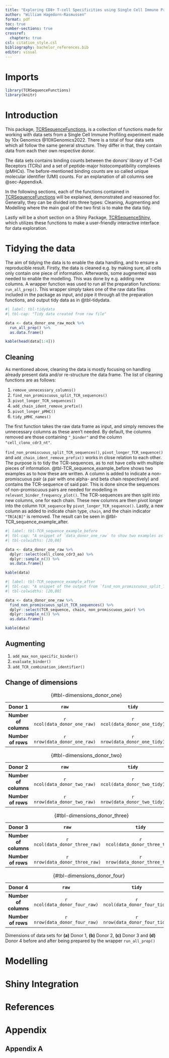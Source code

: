 ```yaml
---
title: "Exploring CD8+ T-cell Specificities using Single Cell Immune Profiling with an Outlook to Reproducible Bio Data Science"
author: "William Hagedorn-Rasmussen"
format: pdf
toc: true
number-sections: true
crossref:
  chapters: true
csl: citation_style.csl
bibliography: bachelor_references.bib
editor: visual
---
```


# Imports {#sec-Import}

```r
library(TCRSequenceFunctions)
library(knitr)
```

# Introduction {#sec-Intro}

This package, [TCRSequenceFunctions](https://github.com/WilliamH-R/TCRSequenceFunctions), is a collection of functions made for working with data sets from a Single Cell Immune Profiling experiment made by 10x Genomics @10XGenomics2022. There is a total of four data sets which all follow the same general structure. They differ in that, they contain data from each their own respective donor.

The data sets contains binding counts between the donors' library of T-Cell Receptors (TCRs) and a set of peptide-major histocompatibility complexes (pMHCs). The before-mentioned binding counts are so called unique molecular identifier (UMI) counts. For an explanation of all columns see @sec-AppendixA.

In the following sections, each of the functions contained in [TCRSequenceFunctions](https://github.com/WilliamH-R/TCRSequenceFunctions) will be explained, demonstrated and reasoned for. Generally, they can be divided into three types: Cleaning, Augmenting and Modelling where the main goal of the two first is to make the data tidy.

Lastly will be a short section on a Shiny Package, [TCRSequenceShiny](https://github.com/WilliamH-R/TCRSequenceShiny), which utilizes these functions to make a user-friendly interactive interface for data exploration.

# Tidying the data {#sec-TidyData}

The aim of tidying the data is to enable the data handling, and to ensure a reproducible result. Firstly, the data is cleaned e.g. by making sure, all cells only contain one piece of information. Afterwards, some augmented was needed to enable the modelling. This was done by e.g. adding new columns. A wrapper function was used to run all the preparation functions: `run_all_prep()`. This wrapper simply takes one of the raw data files included in the package as input, and pipe it through all the preparation functions, and output tidy data as in @tbl-tidydata.

```r
#| label: tbl-tidydata
#| tbl-cap: "Tidy data created from raw file"

data <- data_donor_one_raw_mock %>% 
  run_all_prep() %>% 
  as.data.frame()

kable(head(data[1:4]))
```

## Cleaning {#sec-CleaningData}

As mentioned above, cleaning the data is mostly focusing on handling already present data and/or re-structure the data frame. The list of cleaning functions are as follows:

1.  `remove_unnecessary_columns()`
2.  `find_non_promiscuous_split_TCR_sequences()`
3.  `pivot_longer_TCR_sequences()`
4.  `add_chain_ident_remove_prefix()`
5.  `pivot_longer_pMHC()`
6.  `tidy_pMHC_names()`

The first function takes the raw data frame as input, and simply removes the unnecessary columns as these aren't needed. By default, the columns removed are those containing `"_binder"` and the column `"cell_clono_cdr3_nt"`.

`find_non_promiscuous_split_TCR_sequences()`, `pivot_longer_TCR_sequence()` and `add_chain_ident_remove_prefix()` works in close relation to each other. The purpose is to tidy the TCR-sequences, as to not have cells with multiple pieces of information. @tbl-TCR_sequence_example_before shows two examples as to how these are written. A column is added to indicate a non-promiscuous pair (a pair with one alpha- and beta chain respectively) and contains the TCR-sequence of said pair. This is done since the sequences of non-promiscuous pairs are needed for modelling in `relevant_binder_frequency_plot()`. The TCR-sequences are then split into new columns, one for each chain. These new columns are then pivot longer into the column `TCR_sequence` by `pivot_longer_TCR_sequence()`. Lastly, a new column as added to indicate chain type, `chain`, and the chain indicator `"TR[A|B]"` is removed. The result can be seen in @tbl-TCR_sequence_example_after.

```r
#| label: tbl-TCR_sequence_example_before
#| tbl-cap: "A snippet of `data_donor_one_raw` to show two examples as to how TCR-sequences are written"
#| tbl-colwidths: [20,80]

data <- data_donor_one_raw %>% 
  dplyr::select(cell_clono_cdr3_aa) %>%
  dplyr::sample_n(3) %>% 
  as.data.frame()

kable(data)
```

```r
#| label: tbl-TCR_sequence_example_after
#| tbl-cap: "A snippet of the output from `find_non_promiscuous_split_TCR_sequences()` to show a tidy version of the TCR-sequences"
#| tbl-colwidths: [20,80]

data <- data_donor_one_raw %>%
  find_non_promiscuous_split_TCR_sequences() %>% 
  dplyr::select(TCR_sequence, chain, non_promiscuous_pair) %>%
  dplyr::sample_n(3) %>% 
  as.data.frame()

kable(data)
```

## Augmenting {#sec-AugmentingData}

1.  `add_max_non_specific_binder()`
2.  `evaluate_binder()`
3.  `add_TCR_combination_identifier()`

## Change of dimensions

::: {#tbl-dimensions layout-ncol="2"}
|      **Donor 1**      |          **`raw`**           |          **`tidy`**           |
|:------------------:|:------------------------:|:-------------------------:|
| **Number of columns** | `r ncol(data_donor_one_raw)` | `r ncol(data_donor_one_tidy)` |
|  **Number of rows**   | `r nrow(data_donor_one_raw)` | `r nrow(data_donor_one_tidy)` |

: {#tbl-dimensions_donor_one}

|      **Donor 2**      |          **`raw`**           |          **`tidy`**           |
|:------------------:|:------------------------:|:-------------------------:|
| **Number of columns** | `r ncol(data_donor_two_raw)` | `r ncol(data_donor_two_tidy)` |
|  **Number of rows**   | `r nrow(data_donor_two_raw)` | `r nrow(data_donor_two_tidy)` |

: {#tbl-dimensions_donor_two}

|      **Donor 3**      |           **`raw`**            |           **`tidy`**            |
|:-----------------:|:------------------------:|:-------------------------:|
| **Number of columns** | `r ncol(data_donor_three_raw)` | `r ncol(data_donor_three_tidy)` |
|  **Number of rows**   | `r nrow(data_donor_three_raw)` | `r nrow(data_donor_three_tidy)` |

: {#tbl-dimensions_donor_three}

|      **Donor 4**      |           **`raw`**           |           **`tidy`**           |
|:------------------:|:------------------------:|:-------------------------:|
| **Number of columns** | `r ncol(data_donor_four_raw)` | `r ncol(data_donor_four_tidy)` |
|  **Number of rows**   | `r nrow(data_donor_four_raw)` | `r nrow(data_donor_four_tidy)` |

: {#tbl-dimensions_donor_four}

Dimensions of data sets for **(a)** Donor 1, **(b)** Donor 2, **(c)** Donor 3 and **(d)** Donor 4 before and after being prepared by the wrapper `run_all_prep()`
:::

# Modelling {#sec-ModelData}

# Shiny Integration {#sec-Shiny}

# References {.unnumbered}

# Appendix {#sec-Appendix}

## Appendix A {#sec-AppendixA}
